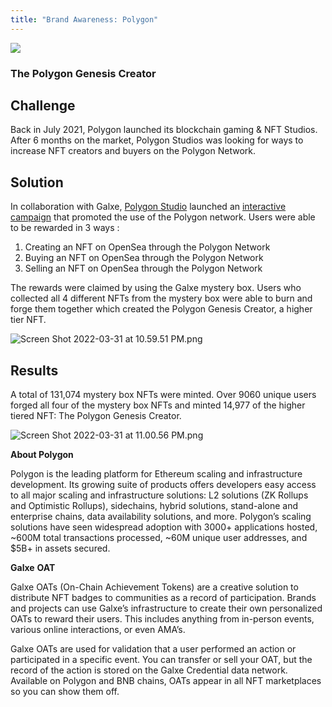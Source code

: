 ```yaml
---
title: "Brand Awareness: Polygon"
---
```


![](/images/case-studies/polygon-case-study-banner-3d96f41cce11ca47c51c479e57d20668.png)

### The Polygon Genesis Creator[](#the-polygon-genesis-creator "Direct link to heading")

## Challenge[](#challenge "Direct link to heading")

Back in July 2021, Polygon launched its blockchain gaming & NFT Studios. After 6 months on the market, Polygon Studios was looking for ways to increase NFT creators and buyers on the Polygon Network.

## Solution[](#solution "Direct link to heading")

In collaboration with Galxe, [Polygon Studio](https://twitter.com/polygonstudios) launched an [interactive campaign](https://galxe.com/polygon) that promoted the use of the Polygon network. Users were able to be rewarded in 3 ways :

1. Creating an NFT on OpenSea through the Polygon Network
2. Buying an NFT on OpenSea through the Polygon Network
3. Selling an NFT on OpenSea through the Polygon Network

The rewards were claimed by using the Galxe mystery box. Users who collected all 4 different NFTs from the mystery box were able to burn and forge them together which created the Polygon Genesis Creator, a higher tier NFT.

![Screen Shot 2022-03-31 at 10.59.51 PM.png](/images/case-studies/Screen_Shot_2022-03-31_at_10.59.51_PM-8ab4f60b21cc438bd97fd8e0293e0e15.png)

## Results[](#results "Direct link to heading")

A total of 131,074 mystery box NFTs were minted. Over 9060 unique users forged all four of the mystery box NFTs and minted 14,977 of the higher tiered NFT: The Polygon Genesis Creator.

![Screen Shot 2022-03-31 at 11.00.56 PM.png](/images/case-studies/Screen_Shot_2022-03-31_at_11.00.56_PM-9755640ada60f0ea6d3852c7fc8956e6.png)

**About Polygon**

Polygon is the leading platform for Ethereum scaling and infrastructure development. Its growing suite of products offers developers easy access to all major scaling and infrastructure solutions: L2 solutions (ZK Rollups and Optimistic Rollups), sidechains, hybrid solutions, stand-alone and enterprise chains, data availability solutions, and more. Polygon’s scaling solutions have seen widespread adoption with 3000+ applications hosted, \~600M total transactions processed, \~60M unique user addresses, and $5B+ in assets secured. 

**Galxe** **OAT**

Galxe OATs (On-Chain Achievement Tokens) are a creative solution to distribute NFT badges to communities as a record of participation. Brands and projects can use Galxe’s infrastructure to create their own personalized OATs to reward their users. This includes anything from in-person events, various online interactions, or even AMA’s.

Galxe OATs are used for validation that a user performed an action or participated in a specific event. You can transfer or sell your OAT, but the record of the action is stored on the Galxe Credential data network. Available on Polygon and BNB chains, OATs appear in all NFT marketplaces so you can show them off.